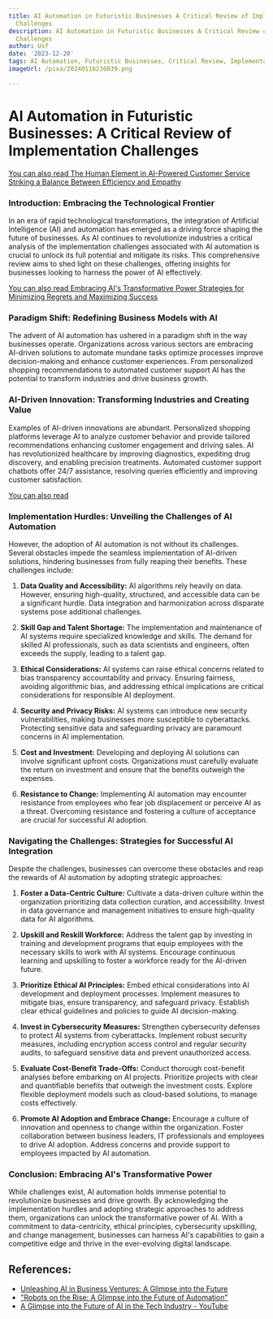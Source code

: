 ```yaml
---
title: AI Automation in Futuristic Businesses A Critical Review of Implementation
  Challenges
description: AI Automation in Futuristic Businesses A Critical Review of Implementation
  Challenges
author: Usf
date: '2023-12-20'
tags: AI Automation, Futuristic Businesses, Critical Review, Implementation Challenges
imageUrl: /pixa/20240116230839.png

---
```

# AI  Automation in Futuristic Businesses: A  Critical Review of Implementation Challenges

[You can also read The Human Element in AI-Powered Customer Service Striking a Balance Between Efficiency and Empathy](The%20Human%20Element%20in%20AI-Powered%20Customer%20Service%20Striking%20a%20Balance%20Between%20Efficiency%20and%20Empathy)


### Introduction: Embracing the Technological Frontier

In an  era of rapid technological transformations, the integration of Artificial  Intelligence (AI) and automation has emerged as a driving force shaping the future of businesses. As AI  continues to revolutionize industries a critical analysis of the implementation challenges associated with AI automation is crucial  to unlock its full potential and mitigate its risks. This comprehensive review aims to shed light on these challenges,  offering insights for  businesses looking to harness  the power of AI effectively.

[You can also read Embracing AI's Transformative Power Strategies for Minimizing Regrets and Maximizing Success](Embracing%20AI%27s%20Transformative%20Power%20Strategies%20for%20Minimizing%20Regrets%20and%20Maximizing%20Success)


### Paradigm Shift: Redefining Business  Models  with AI

The advent of AI automation has ushered in a paradigm shift in the way businesses  operate. Organizations across  various sectors are embracing AI-driven  solutions to automate  mundane tasks  optimize processes improve decision-making and enhance customer experiences.  From personalized shopping recommendations to automated customer support AI has the potential to transform industries and drive business  growth.

### AI-Driven Innovation: Transforming Industries and  Creating Value

Examples of AI-driven innovations are abundant. Personalized shopping  platforms leverage AI to analyze customer behavior and provide tailored recommendations enhancing customer engagement and driving sales. AI has revolutionized  healthcare by improving diagnostics, expediting drug discovery, and enabling precision treatments. Automated customer support  chatbots offer 24/7 assistance, resolving queries efficiently and improving customer  satisfaction.

[You can also  read ]()


### Implementation Hurdles: Unveiling the Challenges of AI Automation

However, the adoption of AI automation  is  not without  its challenges. Several obstacles  impede  the seamless implementation of AI-driven solutions, hindering businesses from fully reaping their benefits. These challenges include:

1. **Data Quality and Accessibility:** AI algorithms  rely  heavily on data. However, ensuring high-quality, structured, and accessible data can be a significant hurdle. Data  integration and harmonization  across disparate systems pose additional challenges.

2. **Skill Gap and Talent Shortage:** The implementation  and maintenance of AI systems require specialized knowledge and skills. The demand for skilled  AI professionals, such as data scientists and engineers, often exceeds the supply,  leading  to a talent gap.

3. **Ethical Considerations:** AI systems can raise ethical concerns related to  bias transparency accountability and privacy. Ensuring fairness,  avoiding algorithmic bias, and addressing ethical implications  are critical considerations for responsible AI deployment.

4.  **Security and Privacy Risks:** AI systems can introduce new security vulnerabilities, making businesses more  susceptible to cyberattacks. Protecting sensitive data and safeguarding  privacy are paramount  concerns in AI implementation.

5. **Cost  and  Investment:** Developing and deploying AI  solutions can involve significant upfront costs. Organizations must carefully evaluate the return on investment  and ensure that  the benefits outweigh  the expenses.

6. **Resistance to  Change:** Implementing AI automation may encounter resistance from employees who fear job displacement or perceive AI as a threat. Overcoming resistance and fostering a culture  of acceptance are crucial for successful AI adoption.

### Navigating the Challenges: Strategies for Successful AI Integration

Despite the challenges, businesses can overcome these obstacles and reap the rewards of AI  automation by adopting  strategic approaches:

1. **Foster a  Data-Centric Culture:** Cultivate a data-driven  culture  within the  organization prioritizing data collection curation, and accessibility. Invest  in data governance and management initiatives to ensure high-quality data for  AI algorithms.

2. **Upskill and Reskill Workforce:** Address the talent gap by investing in training  and development programs that equip employees with  the necessary skills  to  work with AI systems. Encourage continuous learning and upskilling to foster a workforce ready for the  AI-driven future.

3. **Prioritize Ethical AI Principles:** Embed ethical considerations  into AI development and deployment processes. Implement measures to mitigate bias, ensure transparency, and safeguard privacy. Establish clear ethical guidelines and policies to guide AI decision-making.

4. **Invest in Cybersecurity Measures:** Strengthen cybersecurity defenses to protect AI systems from cyberattacks. Implement robust security measures, including encryption access control and regular security audits, to safeguard sensitive data and prevent unauthorized access.

5. **Evaluate Cost-Benefit Trade-Offs:** Conduct  thorough cost-benefit analyses before embarking on AI projects. Prioritize projects with clear and quantifiable benefits  that outweigh the  investment costs. Explore flexible deployment models such  as cloud-based  solutions, to manage costs effectively.

6. **Promote AI Adoption and Embrace Change:** Encourage a culture of innovation and openness to change within the organization.  Foster collaboration between business leaders, IT professionals and employees to drive AI adoption. Address concerns and provide support to employees impacted by AI automation.

### Conclusion: Embracing AI's  Transformative  Power

While challenges exist, AI automation holds immense potential to revolutionize businesses and drive growth. By acknowledging the implementation hurdles and adopting strategic approaches to address them, organizations can unlock the transformative power of AI.  With a commitment to data-centricity, ethical principles, cybersecurity upskilling, and change  management, businesses can harness AI's capabilities to gain a competitive  edge and thrive  in the ever-evolving digital landscape.

## References:
- [Unleashing AI in Business Ventures: A Glimpse into the Future](https://www.linkedin.com/pulse/unleashing-ai-business-ventures-glimpse-future-uponly-technologies-knguf?trk=public_post_main-feed-card_feed-article-content)
- ["Robots on the Rise: A Glimpse into the Future of Automation"](https://medium.com/@aeark0011/robots-on-the-rise-a-glimpse-into-the-future-of-automation-44c640c78ddb)
- [A Glimpse into the Future of AI in the Tech Industry - YouTube](https://www.youtube.com/watch?v=SC_swiLlgeE)
